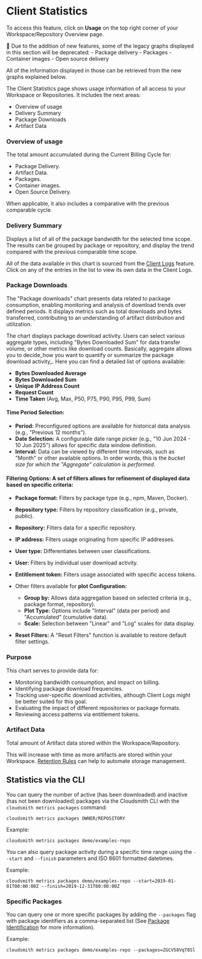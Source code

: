 
# Client Statistics

To access this feature, click on **Usage** on the top right corner of your Workspace/Repository Overview page.

<Note>
📘 Due to the addition of new features, some of the legacy graphs displayed in this section will be deprecated:
- Package delivery
- Packages
- Container images
- Open source delivery

All of the information displayed in those can be retrieved from the new graphs explained below.
</Note>

The Client Statistics page shows usage information of all access to your Workspace or Repositories. It includes the next areas:
- Overview of usage
- Delivery Summary
- Package Downloads
- Artifact Data

<BlockImage src={overview} alt="Statistics Page"></BlockImage>

### Overview of usage

The total amount accumulated during the Current Billing Cycle for:
- Package Delivery.
- Artifact Data.
- Packages.
- Container images.
- Open Source Delivery.

When applicable, it also includes a comparative with the previous comparable cycle.

<BlockImage src={overview_usage} alt="Statistics Page"></BlockImage>


### Delivery Summary

Displays a list of all of the package bandwidth for the selected time scope. The results can be grouped by package or repository, and display the trend compared with the previous comparable time scope.


All of the data available in this chart is sourced from the [Client Logs](./client-logs) feature.
Click on any of the entries in the list to view its own data in the Client Logs.

<BlockImage src={delivery_summary} alt="Statistics Page"></BlockImage>


### Package Downloads

The "Package downloads" chart presents data related to package consumption, enabling monitoring and analysis of download trends over defined periods. It displays metrics such as total downloads and bytes transferred, contributing to an understanding of artifact distribution and utilization.


<BlockImage src={package_downloads} alt="Statistics Page"></BlockImage>

The chart displays package download activity. Users can select various aggregate types, including "Bytes Downloaded Sum" for data transfer volume, or other metrics like download counts.
Basically, aggregate allows you to decide_how you want to quantify or summarize the package download activity_. Here you can find a detailed list of options available:
- **Bytes Downloaded Average**
- **Bytes Downloaded Sum**
- **Unique IP Address Count**
- **Request Count**
- **Time Taken** (Avg, Max, P50, P75, P90, P95, P99, Sum)

#### **Time Period Selection:**

- **Period:** Preconfigured options are available for historical data analysis (e.g., "Previous 12 months").
- **Date Selection:** A configurable date range picker (e.g., "10 Jun 2024 - 10 Jun 2025") allows for specific data window definition.
- **Interval:** Data can be viewed by different time intervals, such as "Month" or other available options. In order words, this is the _bucket size for which the "Aggregate" calculation is performed_.

#### **Filtering Options:** A set of filters allows for refinement of displayed data based on specific criteria:

- **Package format:** Filters by package type (e.g., npm, Maven, Docker).
- **Repository type:** Filters by repository classification (e.g., private, public).
- **Repository:** Filters data for a specific repository.
- **IP address:** Filters usage originating from specific IP addresses.
- **User type:** Differentiates between user classifications.
- **User:** Filters by individual user download activity.
- **Entitlement token:** Filters usage associated with specific access tokens.

- Other filters available for **plot Configuration:**
  - **Group by:** Allows data aggregation based on selected criteria (e.g., package format, repository).
  - **Plot Type:** Options include "Interval" (data per period) and "Accumulated" (cumulative data).
  - **Scale:** Selection between "Linear" and "Log" scales for data display.

- **Reset Filters:** A "Reset Filters" function is available to restore default filter settings.

### **Purpose**

This chart serves to provide data for:

* Monitoring bandwidth consumption, and impact on billing.
* Identifying package download frequencies.
* Tracking user-specific download activities, although Client Logs might be better suited for this goal. 
* Evaluating the impact of different repositories or package formats.
* Reviewing access patterns via entitlement tokens.

### Artifact Data

Total amount of Artifact data stored within the Workspace/Repository.

<BlockImage src={artifact_data} alt="Statistics Page"></BlockImage>

This will increase with time as more artifacts are stored within your Workspace. [Retention Rules](/artifact-management/retention-rules) can help to automate storage management.


## Statistics via the CLI

You can query the number of active (has been downloaded) and inactive (has not been downloaded) packages via the Cloudsmith CLI with the `cloudsmith metrics packages` command: 

```shell
cloudsmith metrics packages OWNER/REPOSITORY
```

Example: 

```shell
cloudsmith metrics packages demo/examples-repo 
```

<BlockImage src={img5b18a8e_metrics_packages} alt="cloudsmith metrics packages"></BlockImage>

You can also query package activity during a specific time range using the `--start` and `--finish` parameters and ISO 8601 formatted datetimes.

Example: 

```shell
cloudsmith metrics packages demo/examples-repo --start=2019-01-01T00:00:00Z --finish=2019-12-31T00:00:00Z
```

### Specific Packages 

You can query one or more specific packages by adding the `--packages` flag with package identifiers as a comma-separated list  (See [Package Identification](/artifact-management/identifying-a-package) for more information).

Example:

```shell
cloudsmith metrics packages demo/examples-repo --packages=ZGCV58VqT8Sl
```